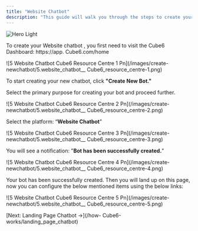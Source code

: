 ```yaml
---
title: "Website Chatbot"
description: "This guide will walk you through the steps to create your Website chatbot."
---
```


<img
  className="block dark:hidden"
  src="/images/hero-light.png"
  alt="Hero Light"
/>

To create your Website chatbot , you first need to visit the  Cube6 Dashboard: https://app. Cube6.com/home

![5 Website Chatbot  Cube6 Resource Centre 1 Pn](/images/create-newchatbot/5.website_chatbot__ Cube6_resource_centre-1.png)

To start creating your new chatbot, click **"Create New Bot."**

Select the primary purpose for creating your bot and proceed further.

![5 Website Chatbot  Cube6 Resource Centre 2 Pn](/images/create-newchatbot/5.website_chatbot__ Cube6_resource_centre-2.png)

Select the platform: “**Website Chatbot**”

![5 Website Chatbot  Cube6 Resource Centre 3 Pn](/images/create-newchatbot/5.website_chatbot__ Cube6_resource_centre-3.png)

You will see a notification: "**Bot has been successfully created.**”

![5 Website Chatbot  Cube6 Resource Centre 4 Pn](/images/create-newchatbot/5.website_chatbot__ Cube6_resource_centre-4.png)

Your bot has been successfully created. Then you will land up on this page, now you can configure the below mentioned items using the below links:

![5 Website Chatbot  Cube6 Resource Centre 5 Pn](/images/create-newchatbot/5.website_chatbot__ Cube6_resource_centre-5.png)

<Info>
  [Next: Landing Page Chatbot →](/how- Cube6-works/landing_page_chatbot)
</Info>